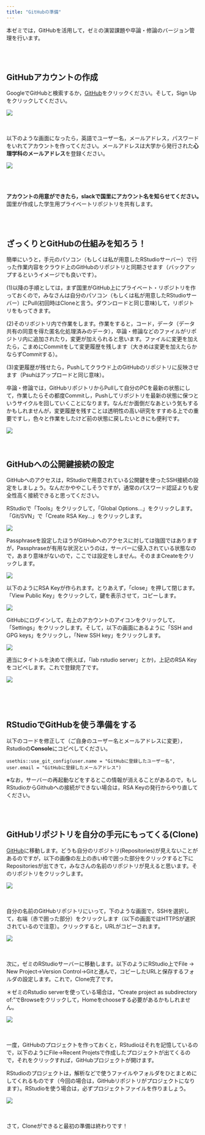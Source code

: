 ```yaml
---
title: "GitHubの準備"
---
```


本ゼミでは，GitHubを活用して，ゼミの演習課題や卒論・修論のバージョン管理を行います。

<br />
<br />

## GitHubアカウントの作成

GoogleでGitHubと検索するか，<a href="https://github.com/" target="_blank">GitHub</a>をクリックください。そして，Sign Upをクリックしてください。

![](fig/github_fig3.png)
<br />
<br />
<br />

以下のような画面になったら，英語でユーザー名，メールアドレス，パスワードをいれてアカウントを作ってください。メールアドレスは大学から発行された**心理学科のメールアドレス**を登録ください。

![](fig/github_fig4.png)

<br />
<br />

**アカウントの用意ができたら，slackで国里にアカウント名を知らせてください。**　国里が作成した学生用プライベートリポジトリを共有します。

<br />
<br />

## ざっくりとGitHubの仕組みを知ろう！

簡単にいうと，手元のパソコン（もしくは私が用意したRStudioサーバー）で行った作業内容をクラウド上のGitHubのリポジトリと同期させます（バックアップするというイメージでも良いです）。

(1)以降の手順としては，まず国里がGitHub上にプライベート・リポジトリを作っておくので，みなさんは自分のパソコン（もしくは私が用意したRStudioサーバー）にPull(初回時はCloneと言う。ダウンロードと同じ意味)して，リポジトリをもってきます。

(2)そのリポジトリ内で作業をします。作業をすると，コード，データ（データ共有の同意を得た匿名化処理済みのデータ），卒論・修論などのファイルがリポジトリ内に追加されたり，変更が加えられると思います。ファイルに変更を加えたら，こまめにCommitをして変更履歴を残します（大きめは変更を加えたらかならずCommitする）。

(3)変更履歴が残せたら，Pushしてクラウド上のGitHubのリポジトリに反映させます（Psuhはアップロードと同じ意味）。

卒論・修論では，GitHubリポジトリからPullして自分のPCを最新の状態にして，作業したらその都度Commitし，Pushしてリポジトリを最新の状態に保つというサイクルを回していくことになります。なんだか面倒だなあという気もするかもしれませんが，変更履歴を残すことは透明性の高い研究をすすめる上での重要ですし，色々と作業をしたけど前の状態に戻したいときにも便利です。

![](fig/github_fig1.png)
<br />
<br />
<br />

## GitHubへの公開鍵接続の設定

GitHubへのアクセスは，RStudioで用意されている公開鍵を使ったSSH接続の設定をしましょう。なんだかややこしそうですが，通常のパスワード認証よりも安全性高く接続できると思ってください。

RStudioで「Tools」をクリックして，「Global Options...」をクリックします。「Git/SVN」で「Create RSA Key...」をクリックします。

![](fig/git_ssh1.png)

Passphraseを設定したほうがGitHubへのアクセスに対しては強固ではありますが，Passphraseが有用な状況というのは，サーバーに侵入されている状態なので，あまり意味がないので，ここでは設定をしません。そのままCreateをクリックします。

![](fig/git_ssh2.png) 

以下のようにRSA Keyが作られます。とりあえず，「close」を押して閉じます。「View Public Key」をクリックして，鍵を表示させて，コピーします。

![](fig/git_ssh3.png) 

GitHubにログインして，右上のアカウントのアイコンをクリックして，「Settings」をクリックします。そして，以下の画面にあるように「SSH and GPG keys」をクリックし，「New SSH key」をクリックします。

![](fig/git_ssh4.png)


適当にタイトルを決めて(例えば，「lab rstudio server」とか)，上記のRSA Keyをコピペします。これで登録完了です。

![](fig/git_ssh5.png)

<br />
<br />
<br />

## RStudioでGitHubを使う準備をする


以下のコードを修正して（ご自身のユーザー名とメールアドレスに変更），Rstudioの**Console**にコピペしてください。

``` 
usethis::use_git_config(user.name = "GitHubに登録したユーザー名", user.email = "GitHubに登録したメールアドレス")
```

※なお，サーバーの再起動などをするとこの情報が消えることがあるので，もしRStudioからGithubへの接続ができない場合は，RSA Keyの発行からやり直してください。

<br />
<br />

## GitHubリポジトリを自分の手元にもってくる(Clone)

<a href="https://github.com/" target="_blank">GitHub</a>に移動します。どうも自分のリポジトリ(Repositories)が見えないことがあるのですが，以下の画像の左上の赤い枠で囲った部分をクリックすると下にRepositoriesが出てきて，みなさんの名前のリポジトリが見えると思います。そのリポジトリをクリックします。

![](fig/github_fig5.png)
<br />
<br />
<br />


自分の名前のGitHubリポジトリにいって，下のような画面で，SSHを選択して，右端（赤で囲った部分）をクリックします（以下の画面ではHTTPSが選択されているので注意）。クリックすると，URLがコピーされます。

![](fig/github_fig6.png)
<br />
<br />
<br />

次に，ゼミのRStudioサーバーに移動します。以下のようにRStudio上でFile → New Project→Version Control→Gitと進んで，コピーしたURLと保存するフォルダの設定します。これで，Clone完了です。

＊ゼミのRstudio serverを使っている場合は，"Create project as subdirectory of:"でBrowseをクリックして，Homeをchooseする必要があるかもしれません。

![](fig/github_gif3.gif)
<br />
<br />
<br />

一度，GitHubのプロジェクトを作っておくと，RStudioはそれを記憶しているので，以下のようにFile→Recent Projetsで作成したプロジェクトが出てくるので，それをクリックすれば，GitHubプロジェクトが開けます。

RStudioのプロジェクトは，解析などで使うファイルやフォルダをひとまとめにしてくれるものです（今回の場合は，GitHubリポジトリがプロジェクトになります）。RStudioを使う場合は，必ずプロジェクトファイルを作りましょう。

![](fig/github_gif4.gif)
<br />
<br />
<br />


さて，Cloneができると最初の準備は終わりです！
